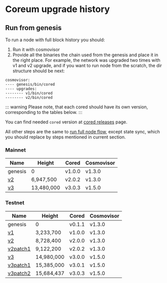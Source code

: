 # Coreum upgrade history

## Run from genesis

To run a node with full block history you should:

1. Run it with cosmovisor
2. Provide all the binaries the chain used from the genesis and place it in the right place.
   For example, the network was upgraded two times with v1 and v2 upgrade,
   and if you want to run node from the scratch, the dir structure should be next:

```
cosmovisor:
---- genesis/bin/cored
---- upgrades:
-------- v1/bin/cored
-------- v2/bin/cored
```

::: warning
Please note, that each cored should have its own version, corresponding to the tables below.
:::

You can find needed `cored` version at [cored releases](https://github.com/CoreumFoundation/coreum/releases) page.

All other steps are the same to [run full node flow](/docs/become-validator/run-full-node), except state sync, which you should replace by steps
mentioned in current section.

### Mainnet

| Name                                                 | Height     | Cored  | Cosmovisor |
|------------------------------------------------------|------------|--------|------------|
| genesis                                              | 0          | v1.0.0 | v1.3.0     |
| [v2](https://explorer.coreum.com/coreum/proposals/5) | 6,947,500  | v2.0.2 | v1.3.0     |
| [v3](https://explorer.coreum.com/coreum/proposals/8) | 13,480,000 | v3.0.3 | v1.5.0     |

### Testnet

| Name                                                                  | Height     | Cored  | Cosmovisor |
|-----------------------------------------------------------------------|------------|--------|------------|
| genesis                                                               | 0          | v0.1.1 | v1.3.0     |
| [v1](https://explorer.testnet-1.coreum.dev/coreum/proposals/3)        | 3,233,700  | v1.0.0 | v1.3.0     |
| [v2](https://explorer.testnet-1.coreum.dev/coreum/proposals/13)       | 8,728,400  | v2.0.0 | v1.3.0     |
| [v2patch1](https://explorer.testnet-1.coreum.dev/coreum/proposals/15) | 9,122,200  | v2.0.2 | v1.3.0     |
| [v3](https://explorer.testnet-1.coreum.dev/coreum/proposals/23)       | 14,980,000 | v3.0.0 | v1.5.0     |
| [v3patch1](https://explorer.testnet-1.coreum.dev/coreum/proposals/24) | 15,385,000 | v3.0.1 | v1.5.0     |
| [v3patch2](https://explorer.testnet-1.coreum.dev/coreum/proposals/25) | 15,684,437 | v3.0.3 | v1.5.0     |
